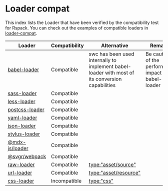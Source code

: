 # Loader compat

This index lists the Loader that have been verified by the compatibility test for Rspack. You can check out the examples of compatible loaders in [loader-compat](https://github.com/web-infra-dev/rspack/blob/main/examples/loader-compat/rspack.config.js).

| Loader                                                                        | Compatibility | Alternative                                                                                     | Remarks                                               |
| ----------------------------------------------------------------------------- | ------------- | ----------------------------------------------------------------------------------------------- | ----------------------------------------------------- |
| [babel-loader](https://github.com/babel/babel-loader)                         | Compatible    | swc has been used internally to implement babel-loader with most of its conversion capabilities | Be cautious of the performance impact of babel-loader |
| [sass-loader](https://github.com/webpack-contrib/sass-loader)                 | Compatible    |                                                                                                 |                                                       |
| [less-loader](https://github.com/webpack-contrib/less-loader)                 | Compatible    |                                                                                                 |                                                       |
| [postcss-loader](https://github.com/webpack-contrib/postcss-loader)           | Compatible    |                                                                                                 |                                                       |
| [yaml-loader](https://github.com/eemeli/yaml-loader)                          | Compatible    |                                                                                                 |                                                       |
| [json-loader](https://github.com/webpack-contrib/json-loader)                 | Compatible    |                                                                                                 |                                                       |
| [stylus-loader](https://github.com/webpack-contrib/stylus-loader)             | Compatible    |                                                                                                 |                                                       |
| [@mdx-js/loader](https://github.com/mdx-js/mdx/tree/main/packages/loader)     | Compatible    |                                                                                                 |                                                       |
| [@svgr/webpack](https://github.com/gregberge/svgr/tree/main/packages/webpack) | Compatible    |                                                                                                 |                                                       |
| [raw-loader](https://github.com/webpack-contrib/raw-loader)                   | Compatible    | [type:"asset/source"](/guide/asset-module)                                                      |                                                       |
| [url-loader](https://github.com/webpack-contrib/url-loader)                   | Compatible    | [type:"asset/resource"](asset-module)                                                           |                                                       |
| [css-loader](https://github.com/webpack-contrib/css-loader)                   | Incompatible  | [type:"css"](/guide/language-support#css)                                                       |                                                       |

